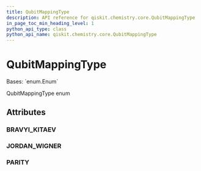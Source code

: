 ```yaml
---
title: QubitMappingType
description: API reference for qiskit.chemistry.core.QubitMappingType
in_page_toc_min_heading_level: 1
python_api_type: class
python_api_name: qiskit.chemistry.core.QubitMappingType
---
```


# QubitMappingType

<Class id="qiskit.chemistry.core.QubitMappingType" isDedicatedPage={true} github="https://github.com/qiskit-community/qiskit-aqua/tree/stable/0.9/qiskit/chemistry/core/hamiltonian.py" signature="QubitMappingType(value)">
  Bases: `enum.Enum`

  QubitMappingType enum

  ## Attributes

  ### BRAVYI\_KITAEV

  <Attribute id="qiskit.chemistry.core.QubitMappingType.BRAVYI_KITAEV" name="BRAVYI_KITAEV" attributeValue="'bravyi_kitaev'" />

  ### JORDAN\_WIGNER

  <Attribute id="qiskit.chemistry.core.QubitMappingType.JORDAN_WIGNER" name="JORDAN_WIGNER" attributeValue="'jordan_wigner'" />

  ### PARITY

  <Attribute id="qiskit.chemistry.core.QubitMappingType.PARITY" name="PARITY" attributeValue="'parity'" />
</Class>

